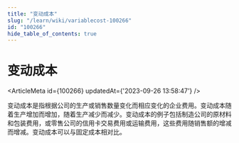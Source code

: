 ```yaml
---
title: "变动成本"
slug: "/learn/wiki/variablecost-100266"
id: "100266"
hide_table_of_contents: true
---
```



# 变动成本

<ArticleMeta id={100266} updatedAt={'2023-09-26 13:58:47'} />
<div className='border-solid border-b border-t-0 my-4 border-[var(--ifm-color-gray-300)]' />

变动成本是指根据公司的生产或销售数量变化而相应变化的企业费用。变动成本随着生产增加而增加，随着生产减少而减少。变动成本的例子包括制造公司的原材料和包装费用，或零售公司的信用卡交易费用或运输费用，这些费用随销售额的增减而增减。变动成本可以与固定成本相对比。
